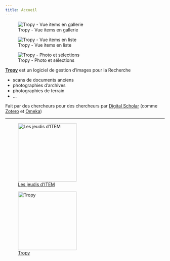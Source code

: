 ```yaml
---
title: Accueil
---
```


::: {layout-ncol="3"}
![Tropy - Vue items en gallerie](img/tropy_items-gallerie.png){group="accueil"}

![Tropy - Vue items en liste](img/tropy_items-liste.png){group="accueil"}

![Tropy - Photo et sélections](img/tropy_vue-photo.png "capture d'écran - affichage d'une photo et de ses sélections"){group="accueil"}
:::

[**Tropy**](https://tropy.org) est un logiciel de gestion d'images pour la Recherche 

-   scans de documents anciens
-   photographies d'archives
-   photographies de terrain
-   ...

Fait par des chercheurs pour des chercheurs par [Digital Scholar](https://digitalscholar.org/) (comme [Zotero](https://www.zotero.org/) et [Omeka](https://omeka.org/))

::: {#sep1}
***
:::

::: {layout-ncol="2"}
![[Les jeudis d'ITEM](https://item.univ-pau.fr/fr/activites-scientifiques/jeudis-d-item.html)](img/jeudi-ditem-1-1-1038x576-1.jpg "bandeau les jeudis d'ITEM"){height="185"}

![[Tropy](https://tropy.org)](img/tropy-app-icon-1024x1024.png "logo Tropy"){height="185"}
:::
